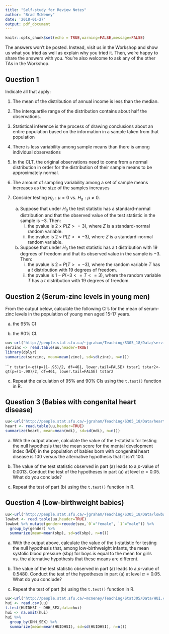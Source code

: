 ```yaml
---
title: "Self-study for Review Notes"
author: "Brad McNeney"
date: '2018-01-27'
output: pdf_document
---
```


```r
knitr::opts_chunk$set(echo = TRUE,warning=FALSE,message=FALSE)
```

The answers won't be posted. Instead, visit us in the Workshop and show us what you tried as well as explain why you tried it. Then, we're happy to share the answers with you. You're also welcome to ask any of the other TAs in the Workshop. 

## Question 1

Indicate all that apply:

1. The mean of the distribution of annual income is less than the median.

2. The interquartile range of the distribution contains about half the observations.

3. Statistical inference is the process of drawing conclusions about an entire population based on the information in a sample taken from that population

4. There is less variability among sample means than there is among individual observations


5. In the CLT, the original observations need to come from a normal distribution in order
for the distribution of their sample means to be approximately normal.

6. The amount of sampling variability among a set of sample means increases as the size of the
samples increases

7. Consider testing $H_0: \mu = 0$ vs. $H_a: \mu \not= 0$. 
    a) Suppose that under $H_0$ the test statistic has a standard-normal distribution and that the observed value of the test statistic in the sample is $-3$. Then:
        i. the pvalue is $2 \times P(Z >= 3)$, where $Z$ is a standard-normal random variable.
        ii. the pvalue is $2 \times P(Z<= -3)$, where $Z$ is a standard-normal random variable.

    b) Suppose that under $H_0$ the test statistic has a t distribution with 19 degrees of freedom 
and that its observed value in the sample is $-3$. Then:
        i. the pvalue is $2\times P(T >= -3)$, where the random variable $T$ has a $t$ distribution with 19 degrees of freedom.
        ii. the pvalue is $1-P(-3 <= T <= 3)$, where the random variable $T$ has a $t$ distribution with 19 degrees of freedom.


## Question 2 (Serum-zinc levels in young men)

From the output below, calculate the following CI's for the mean of serum-zinc levels in the population of young men aged 15-17 years.

(a) the 95% CI  

(b) the 90% CI. 


```r
uu<-url("http://people.stat.sfu.ca/~jgraham/Teaching/S305_18/Data/serzinc.txt")
serzinc <- read.table(uu,header=TRUE)
library(dplyr)
summarize(serzinc, mean=mean(zinc), sd=sd(zinc), n=n())
```

``````r
tstar1<-qt(p=(1-.95)/2, df=461, lower.tail=FALSE)
tstar1
tstar2<-qt(p=(1-.90)/2, df=461, lower.tail=FALSE)
tstar2
```

(c) Repeat the calculation of 95% and 90% CIs using the 
`t.test()` function in R.


## Question 3 (Babies with congenital heart disease)

```r
uu<-url("http://people.stat.sfu.ca/~jgraham/Teaching/S305_18/Data/heart.txt")
heart <- read.table(uu,header=TRUE)
summarize(heart, mean=mean(mdi), sd=sd(mdi), n=n())
```

(a) With the output above, calculate the value of the t-statistic for testing the null hypothesis that the mean score for the mental development index (MDI) in the population of babies born with congenital heart disease is 100 versus the alternative hypothesis that it isn't 100.

(b)  The value of the test statistic observed in part (a) leads to a $p$-value of 0.0013. Conduct the test of the hypotheses in part (a) at level $\alpha=0.05$. What do you conclude?

(c) Repeat the test of part (b) using the `t.test()` function
in R.

## Question 4 (Low-birthweight babies)

```r
uu<-url("http://people.stat.sfu.ca/~jgraham/Teaching/S305_18/Data/lowbwt.txt")
lowbwt <- read.table(uu,header=TRUE)
lowbwt %>% mutate(gender=recode(sex,`0`="female", `1`="male")) %>% 
  group_by(gender) %>% 
  summarize(mean=mean(sbp), sd=sd(sbp), n=n()) 
```

(a) With the output above, calculate the value of the t-statistic for testing the null hypothesis that, among low-birthweight infants, the mean systolic blood pressure (sbp) for boys is equal to the mean for girls vs. the alternative hypothesis that these means are different.

(b) The value of the test statistic observed in part (a) leads to a $p$-value of 0.5480. Conduct the test of the hypotheses in part (a) at level $\alpha=0.05$. What do you conclude?

(c) Repeat the test of part (b) using the `t.test()` function
in R.

```r
uu<-url("http://people.stat.sfu.ca/~mcneney/Teaching/Stat305/Data/HUI.csv")
hui <- read.csv(uu)
t.test(HUIDHSI ~ DHH_SEX,data=hui)
hui <- na.omit(hui)
hui %>% 
  group_by(DHH_SEX) %>% 
  summarize(mean=mean(HUIDHSI), sd=sd(HUIDHSI), n=n()) 
```
